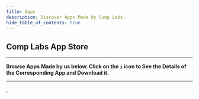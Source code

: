 ```yaml
---
title: Apps
description: Discover Apps Made by Comp Labs.
hide_table_of_contents: true
---
```


<!-- import * as React from 'react'; -->

## Comp Labs App Store

---

**Browse Apps Made by us below. Click on the `i` icon to See the Details of the Corresponding App and Download it.**

___


  <StyledEngineProvider injectFirst>
    <AppsList />
  </StyledEngineProvider>,